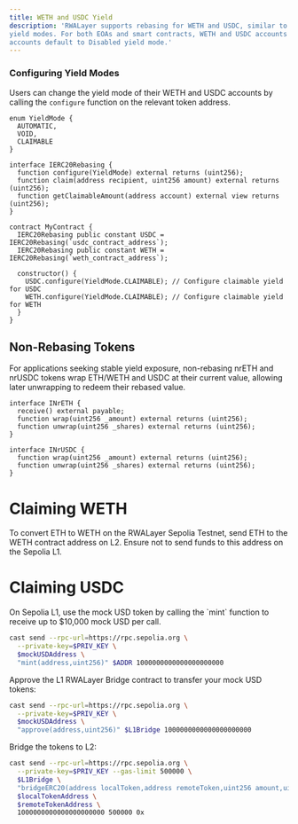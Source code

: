 ---
title: WETH and USDC Yield
description: 'RWALayer supports rebasing for WETH and USDC, similar to ETH, but with a key difference in their default
yield modes. For both EOAs and smart contracts, WETH and USDC accounts default to Automatic yield mode, whereas ETH
accounts default to Disabled yield mode.'
---

### Configuring Yield Modes

Users can change the yield mode of their WETH and USDC accounts by calling the `configure` function on the relevant
token address.

```solidity
enum YieldMode {
  AUTOMATIC,
  VOID,
  CLAIMABLE
}

interface IERC20Rebasing {
  function configure(YieldMode) external returns (uint256);
  function claim(address recipient, uint256 amount) external returns (uint256);
  function getClaimableAmount(address account) external view returns (uint256);
}

contract MyContract {
  IERC20Rebasing public constant USDC = IERC20Rebasing(`usdc_contract_address`);
  IERC20Rebasing public constant WETH = IERC20Rebasing(`weth_contract_address`);

  constructor() {
    USDC.configure(YieldMode.CLAIMABLE); // Configure claimable yield for USDC
    WETH.configure(YieldMode.CLAIMABLE); // Configure claimable yield for WETH
  }
}
```

## Non-Rebasing Tokens

For applications seeking stable yield exposure, non-rebasing nrETH and nrUSDC tokens wrap ETH/WETH and USDC at their
current value, allowing later unwrapping to redeem their rebased value.

```solidity
interface INrETH {
  receive() external payable;
  function wrap(uint256 _amount) external returns (uint256);
  function unwrap(uint256 _shares) external returns (uint256);
}

interface INrUSDC {
  function wrap(uint256 _amount) external returns (uint256);
  function unwrap(uint256 _shares) external returns (uint256);
}
```

# Claiming WETH

<Tabs>
<Tab title="Testnet">
To convert ETH to WETH on the RWALayer Sepolia Testnet, send ETH to the WETH contract address on L2. Ensure not
to send funds to this address on the Sepolia L1.
</Tab>
</Tabs>

# Claiming USDC

<Tabs>
<Tab title="Testnet">
On Sepolia L1, use the mock USD token by calling the `mint` function to receive up to $10,000 mock USD per call.

```bash
cast send --rpc-url=https://rpc.sepolia.org \
  --private-key=$PRIV_KEY \
  $mockUSDAddress \
  "mint(address,uint256)" $ADDR 1000000000000000000000
```

Approve the L1 RWALayer Bridge contract to transfer your mock USD tokens:

```bash
cast send --rpc-url=https://rpc.sepolia.org \
  --private-key=$PRIV_KEY \
  $mockUSDAddress \
  "approve(address,uint256)" $L1Bridge 1000000000000000000000
```

Bridge the tokens to L2:

```bash
cast send --rpc-url=https://rpc.sepolia.org \
  --private-key=$PRIV_KEY --gas-limit 500000 \
  $L1Bridge \
  "bridgeERC20(address localToken,address remoteToken,uint256 amount,uint32,bytes)" \
  $localTokenAddress \
  $remoteTokenAddress \
  1000000000000000000000 500000 0x
```
</Tab>
</Tabs>
